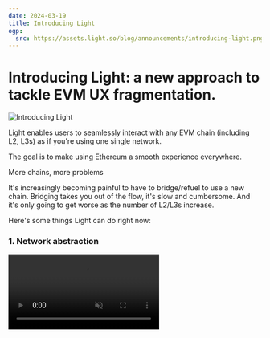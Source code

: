 ```yaml
---
date: 2024-03-19
title: Introducing Light
ogp:
  src: https://assets.light.so/blog/announcements/introducing-light.png
---
```


# Introducing Light: a new approach to tackle EVM UX fragmentation.

<Image src="https://assets.light.so/blog/announcements/introducing-light.png" alt="Introducing Light" width={1200} height={630} />

Light enables users to seamlessly interact with any EVM chain (including L2, L3s) as if you're using one single network.

The goal is to make using Ethereum a smooth experience everywhere.

More chains, more problems

It's increasingly becoming painful to have to bridge/refuel to use a new chain. Bridging takes you out of the flow, it's slow and cumbersome. And it's only going to get worse as the number of L2/L3s increase.

Here's some things Light can do right now:

### 1. Network abstraction

<video src="https://assets.light.so/blog/announcements/introducing-light/network-abstraction.mp4" autoplay controls muted />

Light enables you to instantly interact across chains seamlessly, and pay gas in ANY asset you hold across chains.

Here's a quick demo: Sending USDC on Arbitrum & Optimism, while paying gas w/ USDT on Polygon, all in one transaction.

### 2. Cross-chain asset management

<video src="https://assets.light.so/blog/announcements/introducing-light/cross-chain-asset-management.mp4" autoplay controls muted />

When using Gnosis Safe, you typically have to create a new wallet for each chain, resulting in different addresses.

With Light, you can create a single smart wallet w/ the same address across all chains, it all just "works".

### 3. Batch tx execution

<video src="https://assets.light.so/blog/announcements/introducing-light/batch-tx-execution.mp4" autoplay controls muted />

Transfer or move any number of assets, regardless of chain, simultaneously all in one go.

Send your tokens & NFTs in any underlying chain with a single signature that works across chains.

<Image src="https://assets.light.so/blog/announcements/introducing-light/integrated-tech-stack.png" alt="Introducing Light" width={1200} height={630} />

We've built a fully integrated tech stack to provide the best cross-chain experience for the end user, aligning w/ open standards like 4337 and 7579.

The aim is for anyone to spin up support for any new chain in seconds soon.

And it's all built fully through open source.

[https://github.com/LightDotSo/LightDotSo](https://github.com/LightDotSo/LightDotSo)

Try the public demo, and give us feedback!

[https://light.so/demo](https://light.so/demo)

---

Originally posted here: [https://x.com/shunkakinoki/status/1769767434372931978](https://x.com/shunkakinoki/status/1769767434372931978)
